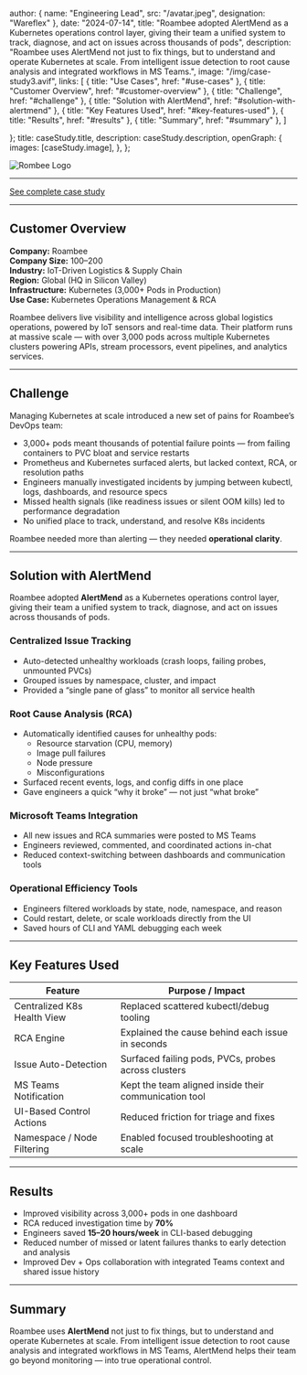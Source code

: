 
  author: { name: "Engineering Lead", src: "/avatar.jpeg", designation: "Wareflex" },
  date: "2024-07-14",
  title: "Roambee adopted AlertMend as a Kubernetes operations control layer, giving their team a unified system to track, diagnose, and act on issues across thousands of pods",
  description: "Roambee uses AlertMend not just to fix things, but to understand and operate Kubernetes at scale. From intelligent issue detection to root cause analysis and integrated workflows in MS Teams.",
  image:
    "/img/case-study3.avif",
  links: [
  { title: "Use Cases", href: "#use-cases" },
  { title: "Customer Overview", href: "#customer-overview" },
  { title: "Challenge", href: "#challenge" },
  { title: "Solution with AlertMend", href: "#solution-with-alertmend" },
  { title: "Key Features Used", href: "#key-features-used" },
  { title: "Results", href: "#results" },
  { title: "Summary", href: "#summary" },
]

};
  title: caseStudy.title,
  description: caseStudy.description,
  openGraph: {
    images: [caseStudy.image],
  },
};


![Rombee Logo](/img/roombee-logo.png)

---

[See complete case study](https://docs.google.com/document/d/1FTEjUvvOjmfO6_X_CBiqeVDFCnNtkuzcI9eN_H1hUW4/edit?usp=sharing)

---

## <span id="customer-overview" /> Customer Overview

**Company:** Roambee  
**Company Size:** 100–200  
**Industry:** IoT-Driven Logistics & Supply Chain  
**Region:** Global (HQ in Silicon Valley)  
**Infrastructure:** Kubernetes (3,000+ Pods in Production)  
**Use Case:** Kubernetes Operations Management & RCA

Roambee delivers live visibility and intelligence across global logistics operations, powered by IoT sensors and real-time data. Their platform runs at massive scale — with over 3,000 pods across multiple Kubernetes clusters powering APIs, stream processors, event pipelines, and analytics services.

---

## <span id="challenge" /> Challenge

Managing Kubernetes at scale introduced a new set of pains for Roambee’s DevOps team:
- 3,000+ pods meant thousands of potential failure points — from failing containers to PVC bloat and service restarts
- Prometheus and Kubernetes surfaced alerts, but lacked context, RCA, or resolution paths
- Engineers manually investigated incidents by jumping between kubectl, logs, dashboards, and resource specs
- Missed health signals (like readiness issues or silent OOM kills) led to performance degradation
- No unified place to track, understand, and resolve K8s incidents

Roambee needed more than alerting — they needed **operational clarity**.

---

## <span id="solution-with-alertmend" /> Solution with AlertMend

Roambee adopted **AlertMend** as a Kubernetes operations control layer, giving their team a unified system to track, diagnose, and act on issues across thousands of pods.

### Centralized Issue Tracking

- Auto-detected unhealthy workloads (crash loops, failing probes, unmounted PVCs)
- Grouped issues by namespace, cluster, and impact
- Provided a “single pane of glass” to monitor all service health

### Root Cause Analysis (RCA)

- Automatically identified causes for unhealthy pods:
  - Resource starvation (CPU, memory)
  - Image pull failures
  - Node pressure
  - Misconfigurations
- Surfaced recent events, logs, and config diffs in one place
- Gave engineers a quick “why it broke” — not just “what broke”

### Microsoft Teams Integration

- All new issues and RCA summaries were posted to MS Teams
- Engineers reviewed, commented, and coordinated actions in-chat
- Reduced context-switching between dashboards and communication tools

### Operational Efficiency Tools

- Engineers filtered workloads by state, node, namespace, and reason
- Could restart, delete, or scale workloads directly from the UI
- Saved hours of CLI and YAML debugging each week

---

## <span id="key-features-used" /> Key Features Used

| Feature                    | Purpose / Impact                                            |
|---------------------------|--------------------------------------------------------------|
| Centralized K8s Health View | Replaced scattered kubectl/debug tooling                   |
| RCA Engine                | Explained the cause behind each issue in seconds             |
| Issue Auto-Detection      | Surfaced failing pods, PVCs, probes across clusters          |
| MS Teams Notification     | Kept the team aligned inside their communication tool        |
| UI-Based Control Actions  | Reduced friction for triage and fixes                        |
| Namespace / Node Filtering| Enabled focused troubleshooting at scale                     |

---

## <span id="results" /> Results

- Improved visibility across 3,000+ pods in one dashboard
- RCA reduced investigation time by **70%**
- Engineers saved **15–20 hours/week** in CLI-based debugging
- Reduced number of missed or latent failures thanks to early detection and analysis
- Improved Dev + Ops collaboration with integrated Teams context and shared issue history

---

## <span id="summary" /> Summary

Roambee uses **AlertMend** not just to fix things, but to understand and operate Kubernetes at scale. From intelligent issue detection to root cause analysis and integrated workflows in MS Teams, AlertMend helps their team go beyond monitoring — into true operational control.
